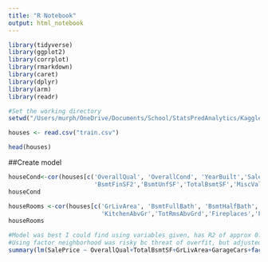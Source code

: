 ```yaml
---
title: "R Notebook"
output: html_notebook
---
```



```r
library(tidyverse)
library(ggplot2)
library(corrplot)
library(rmarkdown)
library(caret)
library(dplyr)
library(arm)
library(readr)

#Set the working directory
setwd("/Users/murph/OneDrive/Documents/School/StatsPredAnalytics/KaggleProject")

houses <- read.csv("train.csv")

head(houses)
```
##Create model
```r
houseCond<-cor(houses[c('OverallQual', 'OverallCond', 'YearBuilt','SalePrice', 'YearRemodAdd','BsmtFinSF1' ,
                        'BsmtFinSF2','BsmtUnfSF','TotalBsmtSF','MiscVal','GarageCars', 'GarageArea','MSSubClass', 'LotArea')])
houseCond

houseRooms <-cor(houses[c('GrLivArea', 'BsmtFullBath', 'BsmtHalfBath','FullBath', 'HalfBath','BedroomAbvGr' ,
                          'KitchenAbvGr','TotRmsAbvGrd','Fireplaces','PoolArea', 'SalePrice')])
houseRooms

#Model was best I could find using variables given, has R2 of approx 0.81
#Using factor neighborhood was risky bc threat of overfit, but adjusted R2 isnt much different than multiple so shows factor isnt causing much or any overfit
summary(lm(SalePrice ~ OverallQual+TotalBsmtSF+GrLivArea+GarageCars+factor(Neighborhood), houses))


```


